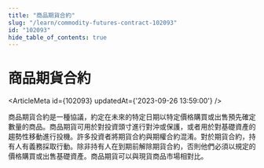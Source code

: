 ```yaml
---
title: "商品期貨合約"
slug: "/learn/commodity-futures-contract-102093"
id: "102093"
hide_table_of_contents: true
---
```



# 商品期貨合約

<ArticleMeta id={102093} updatedAt={'2023-09-26 13:59:00'} />
<div className='border-solid border-b border-t-0 my-4 border-[var(--ifm-color-gray-300)]' />

商品期貨合約是一種協議，約定在未來的特定日期以特定價格購買或出售預先確定數量的商品。商品期貨可用於對投資頭寸進行對沖或保護，或者用於對基礎資產的趨勢性移動進行投機。許多投資者將期貨合約與期權合約混淆。對於期貨合約，持有人有義務採取行動。除非持有人在到期前解除期貨合約，否則他們必須以規定的價格購買或出售基礎資產。商品期貨可以與現貨商品市場相對比。
